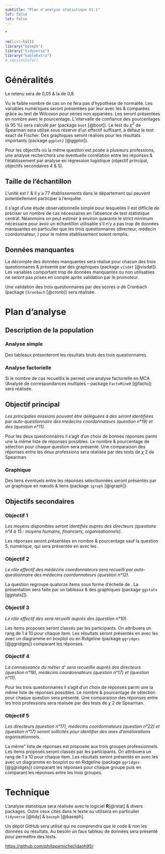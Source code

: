 ```yaml
---
subtitle: "Plan d'analyse statistique V1.1"
lof: false
lot: false
---
```

"
```r
rm(list=ls())
library("baseph")
library("tidyverse")
library("kableExtra")
# sessionInfo()
```

# Généralités

Le \gls{alpha} retenu sera de 0,05 & la \gls{puissance} de 0,8.

Vu le faible nombre de cas on ne fera pas d'hypothèse de normalité. Les variables numériques seront présentées par leur \gls{mediane} avec les \gls{quartiles} & comparées grâce au test \gls{nonparam} de Wilcoxon pour séries non appariées. Les \gls{discrete} seront présentées en nombre avec le pourcentage. L'intervalle de confiance des pourcentages (à 95 %) sera calculé par \gls{bootstrap} (package `boot` [@boot]). Le test du $\chi^2$ de Spearman sera utilisé sous réserve d'un effectif suffisant, à défaut le test exact de Fischer. Des graphiques seront réalisés pour les résultats importants (package `ggplot2` [@ggplot]).

Pour les objectifs où la même question est posée à plusieurs professions, une analyse recherchera une éventuelle corrélation entre les réponses & l’établissement par analyse en régression logistique (objectif principal, objectifs secondaires 4 & 5).   

## Taille de l'échantillon

L'unité est l'\gls{ehpad} & il y a 77 établissements dans le département qui peuvent potentiellement participer à l’enquête.

Il s'agit d'une étude observationnelle simple pour lesquelles il est difficile de préciser un nombre de cas nécessaires en l'absence de test statistique central. Néanmoins on peut estimer à environ quarante \gls{ehpad} le strict minimum nécessaire pour avoir un échantillon utilisable s'il n'y a pas trop de données manquantes en particulier que les trois questionnaires (directeur, médecin coordonnateur, \gls{idec}) pour le même établissement soient remplis.



## Données manquantes

Le décompte des données manquantes sera réalisé pour chacun des trois questionnaires & présenté par des graphiques (package `visdat` [@visdat]). Les variables comportant trop de données manquantes ou non utilisables ne seront pas prises en compte après validation par le promoteur. 

Une validation des trois questionnaires par des scores $\alpha$ de Cronbach (package `Chronbach` [@cronb]) sera réalisée.

# Plan d'analyse

## Description de la population

### Analyse simple

Des tableaux présenteront les résultats bruts des trois questionnaires.

### Analyse factorielle

Si le nombre de cas recueillis le permet une analyse factorielle en MCA (Analyse de correspondances multiples -- package `FactoMineR` [@facto]) sera réalisée.


## Objectif principal

*Les principales missions pouvant être déléguées à des \gls{ipa} seront identifiées par auto-questionnaire des médecins coordonnateurs (question n°19) et des \gls{idec} (question n°11).*

Pour les deux questionnaires il s'agit d'un choix de bonnes réponses parmi une la même liste de réponses possibles. Le nombre & pourcentage de sélection pour chaque question sera présenté. Une comparaison des réponses entre les deux professions sera réalisée par des tests de $\chi~2$ de Spearman. 


### Graphique

Des liens éventuels entre les réponses sélectionnées seront présentés par un graphique en nœuds & liens (package `igraph` [@igraph]).

## Objectifs secondaires

### Objectif 1
*Les moyens disponibles seront identifiés auprès des directeurs (questions n°4 à 15 : moyens humains, financiers, organisationnels).*

Les réponses seront présentées en nombre & pourcentage sauf la question 5, numérique, qui sera présentée en \gls{mediane} avec les \gls{quartiles}.

### Objectif 2
*Le rôle effectif des médecins coordonnateurs sera recueilli par auto-questionnaire des médecins coordonnateurs (question n°12).*

La question regroupe quatorze items sous forme d'échelle de \gls{likert}. La présentation sera faite par un tableaux & des graphiques (package `ggstats` [ggstats]]). 

### Objectif 3
*Le rôle effectif des \gls{idec} sera recueilli auprès des \gls{idec} (question n°10).*

Les items proposés seront classés par les participants. On attribuera un rang de 1 à 10 pour chaque item. Les résultats seront présentés en \gls{mediane} avec les \gls{quartiles} avec un diagramme en boxplot ou en Ridgeline (package `ggridges` [@ggridges]) comparant les réponses.

### Objectif 4
*La connaissance du métier d’\gls{ipa} sera recueillie auprès des directeurs (question n°19), médecins coordonnateurs (question n°17) et \gls{idec} (question n°11).*

Pour les trois questionnaires il s'agit d'un choix de réponses parmi une la même liste de réponses possibles. Le nombre & pourcentage de sélection pour chaque question sera présenté. Une comparaison des réponses entre les trois professions sera réalisée par des tests de $\chi~2$ de Spearman. 

### Objectif 5
*Les directeurs (question n°17), médecins coordonnateurs (question n°22) et \gls{idec} (question n°17) seront sollicités pour identifier des axes d’améliorations organisationnels.*

La même" liste de réponses est proposée aux trois groupes professionnels. Les items proposés seront classés par les participants. On attribuera un rang de 1 à 10 pour chaque item. Les résultats seront présentés en \gls{mediane} avec les \gls{quartiles} avec un diagramme en boxplot ou en Ridgeline (package `ggridges` [@ggridges]) comparant les réponses pour chaque groupe puis en comparant les réponses entre les trois groupes.

\appendix

# Technique 

L'analyse statistique sera réalisée avec le logiciel **R**[@rstat] & divers packages. Outre ceux cités dans le texte ou utilisera en particulier `tidyverse` [@tidy] & `baseph` [@baseph].

Un dépôt GitHub sera utilisé qui ne comprendra que le code & non les données ou résultats. Au besoin un faux tableau de données sera présenté pour permettre des tests.

<https://github.com/philippemichel/idaoh95/>

\printglossaries

\addcontentsline{toc}{chapter}{C. Bibliographie}
